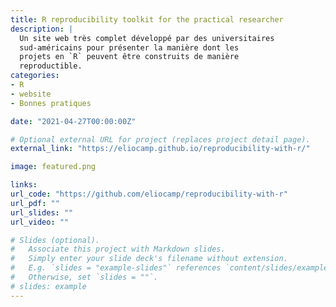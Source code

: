 ```yaml
---
title: R reproducibility toolkit for the practical researcher
description: |
  Un site web très complet développé par des universitaires
  sud-américains pour présenter la manière dont les
  projets en `R` peuvent être construits de manière
  reproductible. 
categories:
- R
- website
- Bonnes pratiques

date: "2021-04-27T00:00:00Z"

# Optional external URL for project (replaces project detail page).
external_link: "https://eliocamp.github.io/reproducibility-with-r/"

image: featured.png

links:
url_code: "https://github.com/eliocamp/reproducibility-with-r"
url_pdf: ""
url_slides: ""
url_video: ""

# Slides (optional).
#   Associate this project with Markdown slides.
#   Simply enter your slide deck's filename without extension.
#   E.g. `slides = "example-slides"` references `content/slides/example-slides.md`.
#   Otherwise, set `slides = ""`.
# slides: example
---
```


